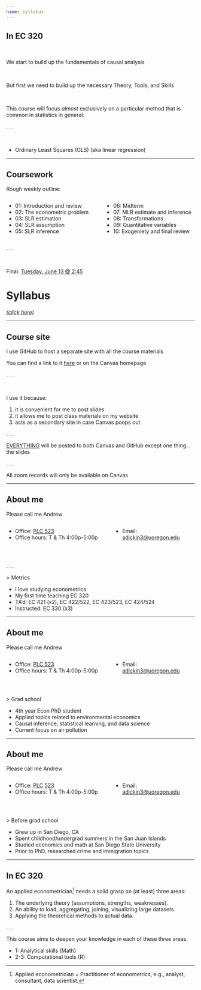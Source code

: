 ```yaml
---
name: syllabus
---
```


## In EC 320

<br>

We start to build up the fundamentals of [causal analysis]{.blue}

<br>

But first we need to build up the necessary [Theory]{.hi}, [Tools]{.hii}, and [Skills]{.hp}

<br>

This course will focus _almost_ exclusively on a particular method that is common in statistics in general:

. . .

<br>

- [Ordinary Least Squares (OLS)]{.note} [(aka linear regression)]{.tiny}

---

## Coursework

[Rough weekly outline:]{.hii}

:::: {.columns}

::: {.column width="50%"}
- [01:]{.hi} Introduction and review
- [02:]{.hi} The econometric problem
- [03:]{.hi} SLR estimation
- [04:]{.hi} SLR assumption
- [05:]{.hi} SLR inference
:::

::: {.column width="50%"}
- [06:]{.hi} [Midterm]{.hii}
- [07:]{.hi} MLR estimate and inference
- [08:]{.hi} Transformations
- [09:]{.hi} Quantitative variables
- [10:]{.hi} Exogeniety and final review
:::

::::

. . .

<br>

[Final:]{.hii} [Tuesday, June 13 @ 2:45](https://registrar.uoregon.edu/calendars/examinations#complete-final-exam-schedule)


# Syllabus {.inverse}

[_(click here)_](https://ajdickinson.github.io/EC320S24/syllabus/syllabus.pdf){.white}

---

## Course site

I use [GitHub]{.mono} to host a separate site with all the course materials

You can find a link to it [here](https://github.com/ajdickinson/EC320S23) or on the Canvas homepage

. . .

<br>

I use it because:

1. it is convenient for me to post slides
2. it allows me to post class materials on my website
3. acts as a secondary site in case Canvas poops out

. . .

[EVERYTHING](.hi) will be posted to both Canvas and GitHub except one thing... [the slides]{.fragment}

. . .

All zoom records will only be available on Canvas

---

## About me

Please call me [Andrew]{.hii .big}

:::: {.columns}

::: {.column width="55%"}
- [Office:]{.hi} [PLC 523](https://map.uoregon.edu/7c6d0ffbd)
- [Office hours:]{.hi} T & Th 4:00p-5:00p 
:::

::: {.column width="45%"}
- [Email:]{.hi} [adickin3@uoregon.edu](adickin3@uoregon.edu)
:::

::::

<br>

. . .

[> Metrics]{.hi .big}

- I love studying econometrics
- My first time teaching EC 320
- [TA'd:]{.hii} EC 421 (x2), EC 422/522, EC 423/523, EC 424/524
- [Instructed:]{.hii} EC 330 (x3)

---

## About me {data-visibility="uncounted"}

Please call me [Andrew]{.hii .big}

:::: {.columns}

::: {.column width="55%"}
- [Office:]{.hi} [PLC 523](https://map.uoregon.edu/7c6d0ffbd)
- [Office hours:]{.hi} T & Th 4:00p-5:00p 
:::

::: {.column width="45%"}
- [Email:]{.hi} [adickin3@uoregon.edu](adickin3@uoregon.edu)
:::

::::

<br>

[> Grad school]{.hi .big}

- 4th year Econ PhD student
- Applied topics related to environmental economics
- Causal inference, statistical learning, and data science
- Current focus on air pollution

---

## About me {data-visibility="uncounted"}

Please call me [Andrew]{.hii .big}

:::: {.columns}

::: {.column width="55%"}
- [Office:]{.hi} [PLC 523](https://map.uoregon.edu/7c6d0ffbd)
- [Office hours:]{.hi} T & Th 4:00p-5:00p 
:::

::: {.column width="45%"}
- [Email:]{.hi} [adickin3@uoregon.edu](adickin3@uoregon.edu)
:::

::::

<br>

[> Before grad school]{.hi .big}

- Grew up in San Diego, CA
- Spent childhood/undergrad summers in the San Juan Islands
- Studied economics and math at San Diego State University
- Prior to PhD, researched crime and immigration topics

<!-- . . .

[> Outside of grad school]{.hi .big}

- Getting outside: backpacking, climbing, running, snorkling etc.
-  -->

---

## In EC 320

An applied econometrician^[Applied econometrician = Practitioner of econometrics, e.g., analyst, consultant, data scientist.] needs a solid grasp on (at least) three areas:

1. The underlying [theory]{.hi} (assumptions, strengths, weaknesses).
1. An ability to load, aggregating, joining, visualizing [large datasets]{.hi}.
1. [Applying]{.hi} the theoretical methods to [actual data]{.hi}.

. . .

This course aims to deepen your knowledge in each of these three areas.

::: incremental
- 1: Analytical skills [([Math]{.hi-red})]{.fragment}
- 2-3: Computational tools [([R]{.mono .big})]{.fragment}
:::

